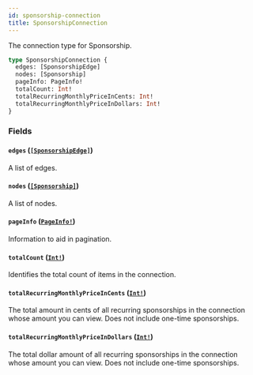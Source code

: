 ```yaml
---
id: sponsorship-connection
title: SponsorshipConnection
---
```


The connection type for Sponsorship.

```graphql
type SponsorshipConnection {
  edges: [SponsorshipEdge]
  nodes: [Sponsorship]
  pageInfo: PageInfo!
  totalCount: Int!
  totalRecurringMonthlyPriceInCents: Int!
  totalRecurringMonthlyPriceInDollars: Int!
}
```

### Fields

#### `edges` ([`[SponsorshipEdge]`](/docs/api/objects/sponsorship-edge))

A list of edges.

#### `nodes` ([`[Sponsorship]`](/docs/api/objects/sponsorship))

A list of nodes.

#### `pageInfo` ([`PageInfo!`](/docs/api/objects/page-info))

Information to aid in pagination.

#### `totalCount` ([`Int!`](/docs/api/scalars/int))

Identifies the total count of items in the connection.

#### `totalRecurringMonthlyPriceInCents` ([`Int!`](/docs/api/scalars/int))

The total amount in cents of all recurring sponsorships in the connection
whose amount you can view. Does not include one-time sponsorships.

#### `totalRecurringMonthlyPriceInDollars` ([`Int!`](/docs/api/scalars/int))

The total dollar amount of all recurring sponsorships in the connection whose
amount you can view. Does not include one-time sponsorships.
